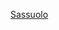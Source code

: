 {{football squad 
|name        = 薩斯索羅球員名單
|teamname    = 薩斯索羅足球體育會
|title       = -{zh-hans:萨索洛;zh-hk:薩斯索羅;zh-tw:薩索羅;}-
|bgcolor=#117F4A
|textcolor=white
|bordercolor=black
|list=
{{football squad2 player|no=2|name=[[馬龍·桑托斯|馬龍]]}}
{{football squad2 player|no=4|name=[[弗朗切斯科·馬尼亞內利|-{zh-hans:马尼亚内利;zh-hk:馬拿尼利;zh-tw:馬尼亞內利;}-]]}}
{{football squad2 player|no=5|name=[[卡恩·艾漢|艾漢]]}}
{{football squad2 player|no=6|name={{le|罗热里奥 (1998年出生的足球运动员)|Rogério (footballer, born 1998)|-{zh-hans:罗热里奥;zh-hk:羅渣里奧;zh-tw:羅傑里奧;}-}}}}
<!--{{football squad2 player|no=7|name=[[謝利美·保加|-{zh-hans:博加;zh-hk:保格;zh-tw:保加;}-]]}}-->
{{football squad2 player|no=8|name={{le|馬克西姆·羅培茲|Maxime Lopez|-{zh-hans:洛佩斯;zh-hk:盧比斯;zh-tw:羅培茲;}-}}}}
<!--{{football squad2 player|no=9|name=[[弗朗切斯科·卡普托|-{zh-hans:卡普托;zh-hk:卡佩圖;zh-tw:卡普托;}-]]}}-->
{{football squad2 player|no=10|name=[[菲利普·尤里西奇|-{zh-hans:尤里西奇;zh-hk:杜歷錫;zh-tw:尤里西奇;}-]]}}
{{football squad2 player|no=11|name={{le|里卡多·西爾沃|Riccardo Ciervo|西爾沃}}}}
{{football squad2 player|no=13|name=[[費德里科·佩魯索|-{zh-hans:佩鲁索;zh-hk:比路素;zh-tw:佩魯索;}-]]}}
{{football squad2 player|no=14|name=[[佩羅·奧比安|奧比安]]}}
{{football squad2 player|no=15|name={{le|埃米爾·孔拉德森·塞德|Emil Konradsen Ceide|塞德}}}}
{{football squad2 player|no=17|name={{le|梅爾特·穆杜爾|Mert Müldür|-{zh-hans:穆杜尔;zh-hk:穆度亞;zh-tw:穆杜爾;}-}}}}
{{football squad2 player|no=18|name=[[贾科莫·拉斯帕多里|-{zh-hans:拉斯帕多里;zh-hk:拉斯柏度尼;zh-tw:拉斯帕多里;}-]]}}
{{football squad2 player|no=19|name={{le|菲利普·羅馬涅|Filippo Romagna|-{zh-hans:罗马涅;zh-hk:洛馬拿;zh-tw:羅馬涅;}-}}}}
{{football squad2 player|no=21|name=[[云莱德·克里切斯|-{zh:克里切斯;zh-hans:基里凯什;zh-hk:基利捷斯;zh-tw:克里切斯;}-]]}}
{{football squad2 player|no=22|name={{le|傑瑞米·托里安|Jeremy Toljan|-{zh-hans:托里安;zh-hk:杜利安;zh-tw:托里安;}-}}}}
{{football squad2 player|no=23|name={{le|咸特·查奧爾|Hamed Junior Traorè|-{zh-hans:特劳雷;zh-hant:查奧爾;}-}}}}
{{football squad2 player|no=25|name=[[多梅尼科·贝拉尔迪|-{zh-hans:贝拉尔迪;zh-hk:貝拉迪;zh-tw:貝拉爾迪;}-]]}}
{{football squad2 player|no=27|name={{le|盧卡斯·哈拉斯林|Lukáš Haraslín|-{zh-hans:哈拉斯林;zh-hk:夏拉斯連;zh-tw:哈拉斯林;}-}}}}
{{football squad2 player|no=31|name=[[吉安·馬可·法拉利|-{zh-hans:法拉利;zh-hk:費拉利;zh-tw:法拉利;}-]]}}
<!--{{football squad2 player|no=32|name={{le|詹賈科莫·馬格納尼|Giangiacomo Magnani|馬格納尼}}}}-->
<!--{{football squad2 player|no=44|name={{le|安德列·吉昂|Andrea Ghion|吉昂}}}}-->
{{football squad2 player|no=47|name=[[安德烈亚·孔西利|-{zh-hans:孔西利;zh-hk:干斯基;zh-tw:孔西利;}-]]}}
<!--{{football squad2 player|no=51|name={{le|雅各布·佩莱格里尼|Jacopo Pellegrini|佩莱格里尼}}}}-->
{{football squad2 player|no=56|name=[[詹盧卡·佩戈羅|-{zh-hans:佩戈罗;zh-hk:柏高奴;zh-tw:佩戈羅;}-]]}}
{{football squad2 player|no=63|name={{le|斯蒂法诺·图拉蒂|Stefano Turati|-{zh-hans:图拉蒂;zh-hk:杜拉迪;zh-tw:圖拉蒂;}-}}}}
<!--{{football squad2 player|no=64|name={{le|亚历山德罗·鲁索|Alessandro Russo|鲁索}}}}-->
{{football squad2 player|no=68|name={{le|邁赫迪·布拉比亞|Mehdi Bourabia|-{zh-hans:布拉比亚;zh-hk:保拉比亞;zh-tw:布拉比亞;}-}}}}
<!--{{football squad2 player|no=73|name=[[曼努埃尔·洛卡特利|-{zh-cn:洛卡特利;zh-hk:盧卡迪利;zh-tw:洛卡特利;}-]]}}-->
{{football squad2 player|no=77|name={{le|喬吉斯·凱里科普洛斯|Giorgos Kyriakopoulos|-{zh-hans:凯里科普洛斯;zh-hk:基利亞高普路斯;zh-tw:凱里科普洛斯;}-}}}}
<!--{{football squad2 player|no=91|name={{le|尼古拉斯·斯基亞帕卡塞|Nicolás Schiappacasse|斯基亞帕卡塞}}}}-->
{{football squad2 player|no=91|name=[[詹盧卡·斯卡馬卡|斯卡馬卡]]}}
{{football squad2 player|no=92|name={{le|格雷高里·德弗雷|Grégoire Defrel|-{zh-hans:德弗雷;zh-hk:迪費爾;zh-tw:德弗雷;}-}}}}
<!--{{football squad2 player|no=-|name={{le|馬可·薩拉|Marco Sala (footballer, born 1999)|薩拉}}}}-->
<!--{{football squad2 player|no=-|name={{le|盧卡·莫羅|Luca Moro (footballer)|莫羅}}}}-->
{{football squad manager|title=領隊|name={{le|阿萊西奧·迪奧尼西|Alessio Dionisi|迪奧尼西}}}}
}}<noinclude>
[[Category:意大利足球俱乐部名单模板|Sassuolo]]
</noinclude>